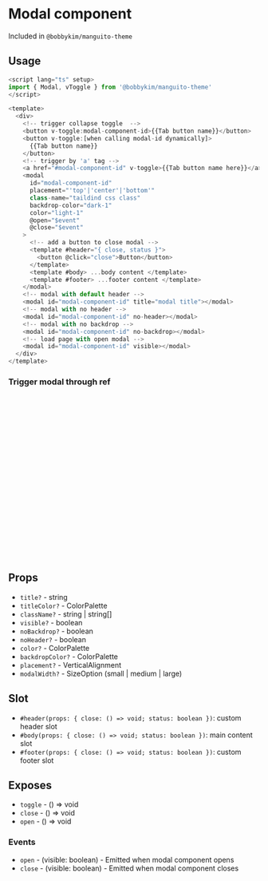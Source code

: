 
<Meta of={Stories} />

# Modal component

Included in `@bobbykim/manguito-theme`

## Usage

```js
<script lang="ts" setup>
import { Modal, vToggle } from '@bobbykim/manguito-theme'
</script>

<template>
  <div>
    <!-- trigger collapse toggle  -->
    <button v-toggle:modal-component-id>{{Tab button name}}</button>
    <button v-toggle:[when calling modal-id dynamically]>
      {{Tab button name}}
    </button>
    <!-- trigger by 'a' tag -->
    <a href="#modal-component-id" v-toggle>{{Tab button name here}}</a>
    <modal
      id="modal-component-id"
      placement="'top'|'center'|'bottom'"
      class-name="taildind css class"
      backdrop-color="dark-1"
      color="light-1"
      @open="$event"
      @close="$event"
    >
      <!-- add a button to close modal -->
      <template #header="{ close, status }">
        <button @click="close">Button</button>
      </template>
      <template #body> ...body content </template>
      <template #footer> ...footer content </template>
    </modal>
    <!-- modal with default header -->
    <modal id="modal-component-id" title="modal title"></modal>
    <!-- modal with no header -->
    <modal id="modal-component-id" no-header></modal>
    <!-- modal with no backdrop -->
    <modal id="modal-component-id" no-backdrop></modal>
    <!-- load page with open modal -->
    <modal id="modal-component-id" visible></modal>
  </div>
</template>
```

<Canvas of={Stories.modalExample} />

### Trigger modal through ref

```js
<script lang="ts" setup>
import { Modal } from '@bobbykim/manguito-theme'
import { ref } from 'vue'

const modalRef = ref<InstanceType<typeof Modal>>()

const handlemodal = () => {
  // toggle modal
  modalRef.value.toggle()
  // open modal
  modalRef.value.open()
  // close modal
  modalRef.value.close()
}
</script>

<template>
  <div>
    <button @click="handleModal">Button Name</button>
    <modal ref="modalRef">...</modal>
  </div>
</template>
```

## Props

- `title?` - string
- `titleColor?` - ColorPalette
- `className?` - string | string[]
- `visible?` - boolean
- `noBackdrop?` - boolean
- `noHeader?` - boolean
- `color?` - ColorPalette
- `backdropColor?` - ColorPalette
- `placement?` - VerticalAlignment
- `modalWidth?` - SizeOption (small | medium | large)

## Slot

- `#header(props: { close: () => void; status: boolean })`: custom header slot
- `#body(props: { close: () => void; status: boolean })`: main content slot
- `#footer(props: { close: () => void; status: boolean })`: custom footer slot

## Exposes

- `toggle` - () => void
- `close` - () => void
- `open` - () => void

### Events

- `open` - (visible: boolean) - Emitted when modal component opens
- `close` - (visible: boolean) - Emitted when modal component closes
